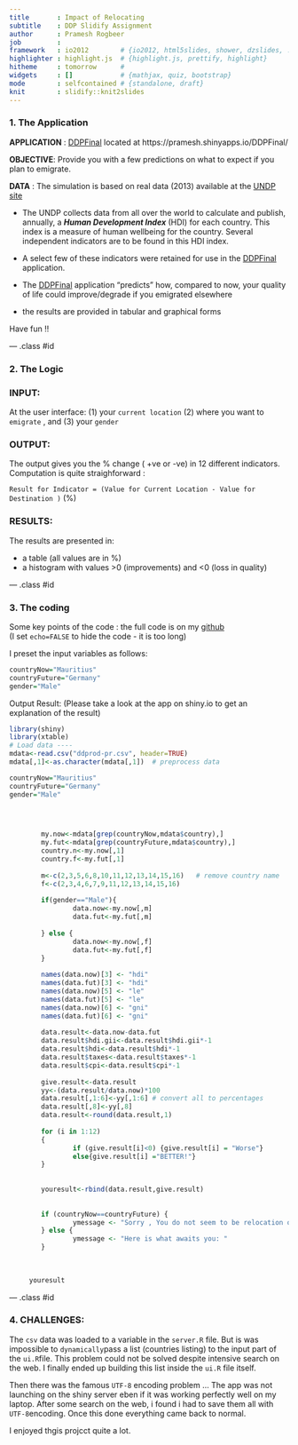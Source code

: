 ```yaml
---
title       : Impact of Relocating
subtitle    : DDP Slidify Assignment
author      : Pramesh Rogbeer
job         : 
framework   : io2012        # {io2012, html5slides, shower, dzslides, ...}
highlighter : highlight.js  # {highlight.js, prettify, highlight}
hitheme     : tomorrow      # 
widgets     : []            # {mathjax, quiz, bootstrap}
mode        : selfcontained # {standalone, draft}
knit        : slidify::knit2slides
---
```

### 1. The Application 

**APPLICATION** :     [DDPFinal](http://example.com/) located at https://pramesh.shinyapps.io/DDPFinal/

**OBJECTIVE**: Provide you with a few predictions on what to expect if you plan to emigrate.

**DATA** : The simulation is based on real data (2013) available at the [UNDP site](http://hdr.undp.org/en/data) 



- The UNDP collects data from all over the world to calculate and publish, annually, a ***Human Development Index*** (HDI) for each country. This index is a measure of human wellbeing for the country. Several independent indicators are to be found in this HDI index. 

- A select few of these indicators were retained for use in the [DDPFinal](http://example.com/) application.

- The [DDPFinal](http://example.com/) application "predicts" how, compared to now, your quality of life could improve/degrade if you emigrated elsewhere

- the results are provided in tabular and graphical forms


Have fun !!



--- .class #id 

### 2. The Logic

### INPUT:  
 At the user interface: (1) your `current location` (2) where you want to `emigrate` , and (3) your `gender`

### OUTPUT: 
The output gives you the % change ( +ve or -ve) in 12 different indicators.  
Computation is quite straighforward :

`Result for Indicator = (Value for Current Location - Value for Destination ) ` (%)

### RESULTS:
The results are presented in:

- a table (all values are in %)
- a histogram with values >0 (improvements) and <0 (loss in quality)




--- .class #id 

### 3. The coding
Some key points of the code : the full code is on my [github](https://github.com/Pramesh1/DDProd)  
(I set `echo=FALSE` to hide the code - it is too long)

I preset the input variables as follows:
```r
countryNow="Mauritius"
countryFuture="Germany"
gender="Male"

```


Output Result:
(Please take a look at the app on shiny.io to get an explanation of the result)

```r

library(shiny)
library(xtable)
# Load data ----
mdata<-read.csv("ddprod-pr.csv", header=TRUE)
mdata[,1]<-as.character(mdata[,1])  # preprocess data

countryNow="Mauritius"
countryFuture="Germany"
gender="Male"



        
        my.now<-mdata[grep(countryNow,mdata$country),]
        my.fut<-mdata[grep(countryFuture,mdata$country),]
        country.n<-my.now[,1]
        country.f<-my.fut[,1]
        
        m<-c(2,3,5,6,8,10,11,12,13,14,15,16)   # remove country name
        f<-c(2,3,4,6,7,9,11,12,13,14,15,16)
        
        if(gender=="Male"){                      
                data.now<-my.now[,m] 
                data.fut<-my.fut[,m] 
                
        } else {
                data.now<-my.now[,f]
                data.fut<-my.fut[,f] 
        }
        
        names(data.now)[3] <- "hdi"
        names(data.fut)[3] <- "hdi"
        names(data.now)[5] <- "le"
        names(data.fut)[5] <- "le"
        names(data.now)[6] <- "gni"
        names(data.fut)[6] <- "gni"
        
        data.result<-data.now-data.fut
        data.result$hdi.gii<-data.result$hdi.gii*-1
        data.result$hdi<-data.result$hdi*-1
        data.result$taxes<-data.result$taxes*-1
        data.result$cpi<-data.result$cpi*-1
        
        give.result<-data.result
        yy<-(data.result/data.now)*100
        data.result[,1:6]<-yy[,1:6] # convert all to percentages
        data.result[,8]<-yy[,8]
        data.result<-round(data.result,1)
        
        for (i in 1:12)
        {
                if (give.result[i]<0) {give.result[i] = "Worse"}
                else{give.result[i] ="BETTER!"}
        }            
        
        
        youresult<-rbind(data.result,give.result)      
        
        
        if (countryNow==countryFuture) {
                ymessage <- "Sorry , You do not seem to be relocation outside of your current country"
        } else {
                ymessage <- "Here is what awaits you: "
        } 
        
        
        
     youresult

```


--- .class #id 

### 4. CHALLENGES:

The `csv` data was loaded to a variable in the `server.R` file. But is was impossible to `dynamically`pass a list (countries listing) to the input part of the `ui.R`file. This problem could not be solved despite intensive search on the web.
I finally ended up building this list inside the `ui.R` file itself. 

Then there was the famous `UTF-8` encoding problem ... The app was not launching on the shiny server eben if it was working perfectly well on my laptop. After some search on the web, i found i had to save them all with `UTF-8`encoding. Once this done everything came back to normal.


I enjoyed thgis projcct quite a lot.



